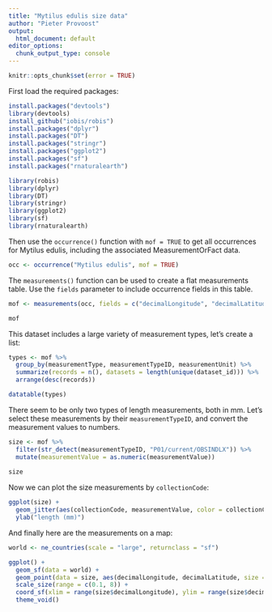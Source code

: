 ```yaml
---
title: "Mytilus edulis size data"
author: "Pieter Provoost"
output:
  html_document: default
editor_options: 
  chunk_output_type: console
---
```

<!--source: https://iobis.github.io/notebooks/size_data/-->

```r
knitr::opts_chunk$set(error = TRUE)
```

First load the required packages:

```r
install.packages("devtools")
library(devtools)
install_github("iobis/robis")
install.packages("dplyr")
install.packages("DT")
install.packages("stringr")
install.packages("ggplot2")
install.packages("sf")
install.packages("rnaturalearth")

library(robis)
library(dplyr)
library(DT)
library(stringr)
library(ggplot2)
library(sf)
library(rnaturalearth)
```

Then use the `occurrence()` function with `mof = TRUE` to get all occurrences for Mytilus edulis, including the associated MeasurementOrFact data.

```r
occ <- occurrence("Mytilus edulis", mof = TRUE)
```

The `measurements()` function can be used to create a flat measurements table. Use the `fields` parameter to include occurrence fields in this table.

```r
mof <- measurements(occ, fields = c("decimalLongitude", "decimalLatitude", "collectionCode", "catalogNumber", "eventDate", "date_year", "dataset_id", "samplingProtocol", "samplingEffort"))

mof
```

This dataset includes a large variety of measurement types, let's create a list:

```r
types <- mof %>%
  group_by(measurementType, measurementTypeID, measurementUnit) %>%
  summarize(records = n(), datasets = length(unique(dataset_id))) %>%
  arrange(desc(records))

datatable(types)
```

There seem to be only two types of length measurements, both in mm. Let's select these measurements by their `measurementTypeID`, and convert the measurement values to numbers.

```r
size <- mof %>%
  filter(str_detect(measurementTypeID, "P01/current/OBSINDLX")) %>%
  mutate(measurementValue = as.numeric(measurementValue))
         
size
```

Now we can plot the size measurements by `collectionCode`:

```r
ggplot(size) +
  geom_jitter(aes(collectionCode, measurementValue, color = collectionCode), width = 0.1) +
  ylab("length (mm)")
```

And finally here are the measurements on a map:

```r
world <- ne_countries(scale = "large", returnclass = "sf")

ggplot() + 
  geom_sf(data = world) +
  geom_point(data = size, aes(decimalLongitude, decimalLatitude, size = measurementValue, color = collectionCode), pch = 21) +
  scale_size(range = c(0.1, 8)) +
  coord_sf(xlim = range(size$decimalLongitude), ylim = range(size$decimalLatitude)) +
  theme_void()
```